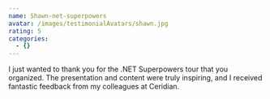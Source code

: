 ```yaml
---
name: Shawn-net-superpowers
avatar: /images/testimonialAvatars/shawn.jpg
rating: 5
categories:
  - {}
---
```


I just wanted to thank you for the .NET Superpowers tour that you organized. The presentation and content were truly inspiring, and I received fantastic feedback from my colleagues at Ceridian.
